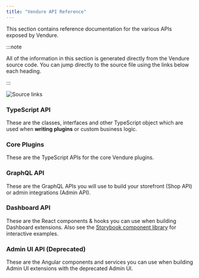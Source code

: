 ```yaml
---
title: "Vendure API Reference"
---
```


This section contains reference documentation for the various APIs exposed by Vendure.

:::note

All of the information in this section is generated directly from the Vendure source code. You can jump directly
to the source file using the links below each heading.

:::

![Source links](./links.webp)



### TypeScript API

These are the classes, interfaces and other TypeScript object which are used when **writing plugins** or custom business logic.

### Core Plugins

These are the TypeScript APIs for the core Vendure plugins.

### GraphQL API

These are the GraphQL APIs you will use to build your storefront (Shop API) or admin integrations (Admin API).

### Dashboard API

These are the React components & hooks you can use when building Dashboard extensions.
Also see the [Storybook component library](https://storybook.vendure.io) for interactive examples.

### Admin UI API (Deprecated)

These are the Angular components and services you can use when building Admin UI extensions with the deprecated
Admin UI.
